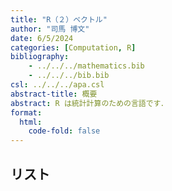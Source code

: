 ```yaml
---
title: "R（２）ベクトル"
author: "司馬 博文"
date: 6/5/2024
categories: [Computation, R]
bibliography: 
    - ../../../mathematics.bib
    - ../../../bib.bib
csl: ../../../apa.csl
abstract-title: 概要
abstract: R は統計計算のための言語です．
format:
  html:
    code-fold: false
---
```


## リスト

